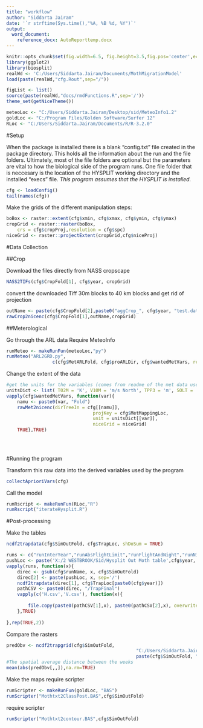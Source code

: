 ```yaml
---
title: "workflow"
author: "Siddarta Jairam"
date: '`r strftime(Sys.time(),"%A, %B %d, %Y")`'
output: 
  word_document:
    reference_docx: AutoReporttemp.docx
---
```


```r
knitr::opts_chunk$set(fig.width=6.5, fig.height=3.5,fig.pos='center',echo=TRUE,comment='>',dpi=800)
library(ggplot2)
library(biosplit)
realWd <- 'C:/Users/Siddarta.Jairam/Documents/MothMigrationModel'
load(paste(realWd,"cfg.Rout",sep="/"))

figList <- list()
source(paste(realWd,"docs/rmdFunctions.R",sep='/'))
theme_set(getNiceTheme())

meteoLoc <- "C:/Users/Siddarta.Jairam/Desktop/sid/MeteoInfo1.2"
goldLoc <- "C:/Program Files/Golden Software/Surfer 12"
RLoc <- "C:/Users/Siddarta.Jairam/Documents/R/R-3.2.0"
```

#Setup

When the package is installed there is a blank "config.txt" file created in the package directory. This holds all the information about the run and the file folders. Ultimately, most of the file folders are optional but the parameters are vital to how the biological side of the program runs. One file folder that is neccesary is the location of the HYSPLIT working directory and the installed "execs" file. *This program assumes that the HYSPLIT is installed.*

```r
cfg <- loadConfig()
tail(names(cfg))
```

Make the grids of the different manipulation steps:

```r
boBox <- raster::extent(cfg$xmin, cfg$xmax, cfg$ymin, cfg$ymax)
cropGrid <- raster::raster(boBox,
	crs = cfg$cropProj,resolution = cfg$spc)
niceGrid <- raster::projectExtent(cropGrid,cfg$niceProj)
```


#Data Collection

##Crop

Download the files directly from NASS cropscape

```r
NASS2TIFs(cfg$CropFold[1], cfg$year, cropGrid)
```

convert the downloaded Tiff 30m blocks to 40 km blocks and get rid of projection
```r
outName <- paste(cfg$CropFold[2],paste0("aggCrop_", cfg$year, "test.dat"),sep="/")
rawCrop2nicenc(cfg$CropFold[1],outName,cropGrid)
```


##Meterological

Go through the ARL data 
Require MeteoInfo

```r
runMeteo <- makeRunFun(meteoLoc,"py")
runMeteo("ARL2GRD.py",
				 c(cfg$MetARLFold, cfg$proARLDir, cfg$wantedMetVars, recursive = TRUE), TRUE)
```

Change the extent of the data

```r

#get the units for the variables (comes from readme of the met data used
unitsDict <- list( T02M = 'K', V10M = 'm/s North', TPP3 = 'm', SOLT = 'K')
vapply(cfg$wantedMetVars, function(var){
	namu <- paste0(var, "Fold")
	rawMet2nicenc(dirTreeIn = cfg[[namu]],
								projKey = cfg$MetMappingLoc,
								unit = unitsDict[[var]],
								niceGrid = niceGrid)
	TRUE},TRUE)
							
							
												
```


#Running the program

Transform this raw data into the derived variables used by the program
```r
collectAprioriVars(cfg)
```

Call the model
```r
runRscript <- makeRunFun(RLoc,"R")
runRscript("iterateHysplit.R")
```

#Post-processing

Make the tables
```r
ncdf2trapdata(cfg$SimOutFold, cfg$TrapLoc, shDoSum = TRUE)

runs <- c("runInterYear","runAbsFlightLimit","runFlightAndNight","runNightDurDel")
pushLoc <- paste('X:/2 WESTBROOK/Sid/Hysplit Out Moth table',cfg$year, sep='/')
vapply(runs, function(x){
	direc <- gsub(cfg$runName, x, cfg$SimOutFold)
	direc[2] <- paste(pushLoc, x, sep='/')
	ncdf2trapdata(direc[1], cfg$TrapLoc[paste0(cfg$year)])
	pathCSV <- paste0(direc, "/TrapFinal")
	vapply(c('H.csv','V.csv'), function(x){
		
		file.copy(paste0(pathCSV[1],x), paste0(pathCSV[2],x), overwrite = TRUE)
	},TRUE)
		
},rep(TRUE,2))

```

Compare the rasters

```r

predObv <- ncdf2trapgrid(cfg$SimOutFold,
												"C:/Users/Siddarta.Jairam/Documents/Documentation/Result Files/firstOccTrap.grd",
												paste(cfg$SimOutFold, "Sim-TrapFirstOcc.nc",sep='/'))
#The spatial average distance between the weeks
mean(abs(predObv[,,]),na.rm=TRUE)

```


Make the maps
require scripter
```r

runScripter <- makeRunFun(goldLoc, "BAS")
runScripter("Mothtxt2ClassPost.BAS",cfg$SimOutFold)
```

require scripter
```r
runScripter("Mothtxt2contour.BAS",cfg$SimOutFold)
```


